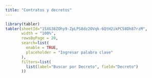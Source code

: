 ```yaml
---
title: "Contratos y decretos"
---
```


```r
library(tabler)
tabler(sheetId="15XG38ZOhy9-ZpLPS8dz2OVqk-6QtH2ikPC58Dh87rzM",
       width = "100%",
       rowsByPage = 20,
       search=list(
         enable = TRUE,
         placeholder = "Ingresar palabra clave"
       ),
       filters=list(
         list(label="Buscar por Decreto", field="Decreto")
       ))
```

